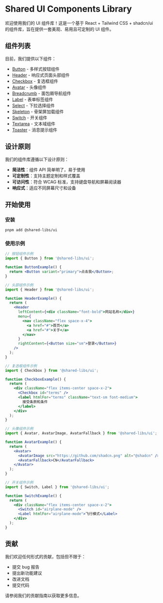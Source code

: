 
<Meta title="Introduction" />

# Shared UI Components Library

欢迎使用我们的 UI 组件库！这是一个基于 React + Tailwind CSS + shadcn/ui 的组件库，旨在提供一套美观、易用且可定制的 UI 组件。

## 组件列表

目前，我们提供以下组件：

- [Button](/docs/ui-button--docs) - 多样式按钮组件
- [Header](/docs/ui-header--docs) - 响应式页面头部组件
- [Checkbox](/docs/ui-checkbox--docs) - 复选框组件
- [Avatar](/docs/ui-avatar--docs) - 头像组件
- [Breadcrumb](/docs/ui-breadcrumb--docs) - 面包屑导航组件
- [Label](/docs/ui-label--docs) - 表单标签组件
- [Select](/docs/ui-select--docs) - 下拉选择组件
- [Skeleton](/docs/ui-skeleton--docs) - 骨架屏加载组件
- [Switch](/docs/ui-switch--docs) - 开关组件
- [Textarea](/docs/ui-textarea--docs) - 文本域组件
- [Toaster](/docs/ui-toaster--docs) - 消息提示组件

## 设计原则

我们的组件库遵循以下设计原则：

- **简洁性**：组件 API 简单明了，易于使用
- **可定制性**：支持主题定制和样式覆盖
- **可访问性**：符合 WCAG 标准，支持键盘导航和屏幕阅读器
- **响应式**：适应不同屏幕尺寸和设备

## 开始使用

### 安装

```bash
pnpm add @shared-libs/ui
```

### 使用示例

```jsx
// 按钮组件示例
import { Button } from '@shared-libs/ui';

function ButtonExample() {
  return <Button variant="primary">点击我</Button>;
}

// 头部组件示例
import { Header } from '@shared-libs/ui';

function HeaderExample() {
  return (
    <Header
      leftContent={<div className="font-bold">网站名称</div>}
      menu={
        <nav className="flex space-x-4">
          <a href="#">首页</a>
          <a href="#">关于</a>
        </nav>
      }
      rightContent={<Button size="sm">登录</Button>}
    />
  );
}

// 复选框组件示例
import { Checkbox } from '@shared-libs/ui';

function CheckboxExample() {
  return (
    <div className="flex items-center space-x-2">
      <Checkbox id="terms" />
      <label htmlFor="terms" className="text-sm font-medium">
        接受条款和条件
      </label>
    </div>
  );
}

// 头像组件示例
import { Avatar, AvatarImage, AvatarFallback } from '@shared-libs/ui';

function AvatarExample() {
  return (
    <Avatar>
      <AvatarImage src="https://github.com/shadcn.png" alt="@shadcn" />
      <AvatarFallback>CN</AvatarFallback>
    </Avatar>
  );
}

// 开关组件示例
import { Switch, Label } from '@shared-libs/ui';

function SwitchExample() {
  return (
    <div className="flex items-center space-x-2">
      <Switch id="airplane-mode" />
      <Label htmlFor="airplane-mode">飞行模式</Label>
    </div>
  );
}
```

## 贡献

我们欢迎任何形式的贡献，包括但不限于：

- 提交 bug 报告
- 提出新功能建议
- 改进文档
- 提交代码

请参阅我们的贡献指南以获取更多信息。

